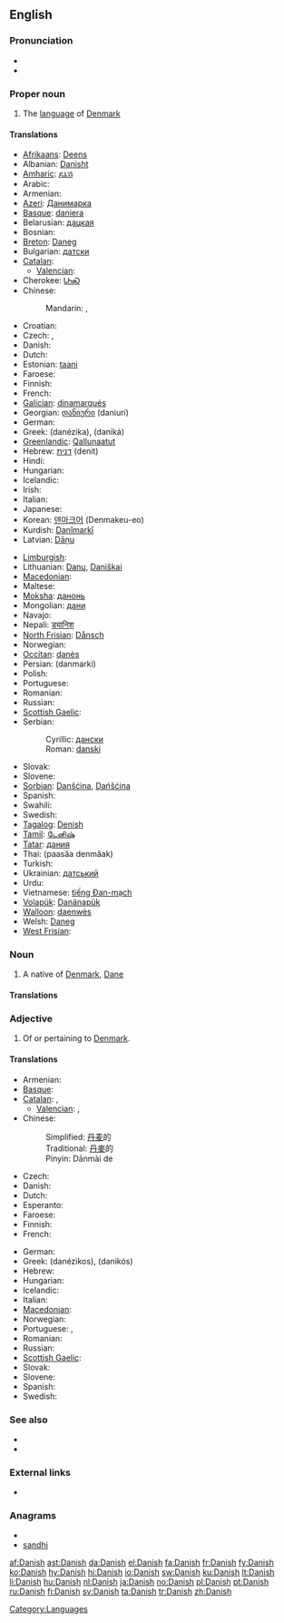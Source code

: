 {{interwiktionary|code=da}}
{{also|danish}}
==English==

===Pronunciation===
* {{IPA|/deɪnɪʃ/}}
* {{audio|en-uk-Danish.ogg|Audio (UK)}}

===Proper noun===
{{wikipedia}}
{{en-proper noun}}

# The [[language]] of [[Denmark]]

====Translations====
{{trans-top|language}}
* [[Afrikaans]]: [[Deens]]
* Albanian: [[Danisht]]
* [[Amharic]]: [[ዴኒሽ]]
* Arabic: {{t|ar|دانماركية|f|tr=danmarkíyya}}
* Armenian: {{t+|hy|դանիերեն|tr=danieren}}
* [[Azeri]]: [[Данимарка]]
* [[Basque]]: [[daniera]]
* Belarusian: [[дацкая]]
* Bosnian: {{t-|bs|danski|m}}
* [[Breton]]: [[Daneg]]
* Bulgarian: [[датски]]
* [[Catalan]]: {{t+|ca|danès|m}}
** [[Valencian]]: {{t-|ca|danés|m}}
* Cherokee: [[ᏓᏂᏍ]]
* Chinese:
*: Mandarin: {{t-|cmn|丹麥語|sc=Hani}}, {{t-|cmn|丹麦语|tr=Dānmàiyǔ|sc=Hani}}
* Croatian: {{t+|hr|danski}}
* Czech: {{t+|cs|dánština|f}}, {{t-|cs|dánský jazyk|m}}
* Danish: {{t+|da|dansk}}
* Dutch: {{t+|nl|Deens}}
* Estonian: [[taani]]
* Faroese: {{t+|fo|danskt|n|xs=Faroese}}
* Finnish: {{t+|fi|tanska}}
* French: {{t+|fr|danois|m}}
* [[Galician]]: [[dinamarqués]]
* Georgian: [[დანიური]] (daniuri)
* German: {{t+|de|Dänisch|n}}
* Greek: {{t+|el|δανέζικα|n|p}} (danézika), {{t+|el|δανικά|n|p}} (daniká)
* [[Greenlandic]]: [[Qallunaatut]]
* Hebrew: [[דנית]] (denít) {{f}}
* Hindi: {{t-|hi|डेनिश|xs=Hindi}}
* Hungarian: {{t+|hu|dán}}
* Icelandic: {{t+|is|danska|f}}
* Irish: {{t-|ga|Danmhairgis|xs=Irish}}
* Italian: {{t+|it|danese|m}}
* Japanese: {{t+|ja|デンマーク語|tr=Denmākugo}}
* Korean: [[덴마크어]] (Denmakeu-eo)
* Kurdish: [[Danîmarkî]]
* Latvian: [[Dāņu]]
{{trans-mid}}
* [[Limburgish]]: {{t|li|Dieënsj|n|xs=Limburgish}}
* Lithuanian: [[Danų]], [[Daniškai]]
* [[Macedonian]]: {{t-|mk|дански|m|tr=dánski}}
* Maltese: {{t-|mt|daniż|xs=Maltese}}
* [[Moksha]]: [[данонь]]
* Mongolian: [[дани]]
* Navajo: {{tø|nv|Déinish Dineʼé bizaad}}
* Nepali: [[ड्यानिश]]
* [[North Frisian]]: [[Dånsch]]
* Norwegian: {{t+|no|dansk}}
* [[Occitan]]: [[danès]]
* Persian: {{fa-Arab|[[دانمارکی]]}} (danmarki)
* Polish: {{t+|pl|duński}}
* Portuguese: {{t+|pt|dinamarquês|m}}
* Romanian: {{t+|ro|daneză|f}}
* Russian: {{t+|ru|датский|tr=dátskij}}
* [[Scottish Gaelic]]: {{t-|gd|Danmhairgis|f|xs=Scottish Gaelic}}
* Serbian:
*: Cyrillic: [[дански#Serbian|дански]] {{m}}
*: Roman: [[danski#Serbian|danski]] {{m}}
* Slovak: {{t+|sk|dánčina|f}}
* Slovene: {{t+|sl|danščina|f}}
* [[Sorbian]]: [[Danšćina]], [[Dańšćina]]
* Spanish: {{t+|es|danés|m}}
* Swahili: {{t-|sw|Kidenmarki|xs=Swahili}}
* Swedish: {{t+|sv|danska}}
* [[Tagalog]]: [[Denish]]
* [[Tamil]]: [[டேனிஷ்]]
* [[Tatar]]: [[дания]]
* Thai: {{Thai|[[ภาษาเดนมาร์ก]]}} (paasăa denmâak)
* Turkish: {{t+|tr|Danca}}
* Ukrainian: [[датський]]
* Urdu: {{ur-Arab|[[ڈينش]]}}
* Vietnamese: [[tiếng Đan-mạch]]
* [[Volapük]]: [[Danänapük]]
* [[Walloon]]: [[daenwès]]
* Welsh: [[Daneg]]
* [[West Frisian]]: {{t+|fy|Deensk|xs=West Frisian}}
{{trans-bottom}}

===Noun===
{{en-noun|-}}

# A native of [[Denmark]], [[Dane]]

====Translations====
{{trans-see|native of Denmark|Dane}}

===Adjective===
{{en-adj|-}}

# Of or pertaining to [[Denmark]].

====Translations====
{{trans-top|of Denmark}}
* Armenian: {{t+|hy|դանիական|tr=daniakan}}
* [[Basque]]: {{t|eu|daniar|xs=Basque}}
* [[Catalan]]: {{t+|ca|danès|m}}, {{t-|ca|danesa|f}}
** [[Valencian]]: {{t-|ca|danés|m}}, {{t-|ca|danesa|f}}
* Chinese:
*: Simplified: [[丹麦]]的
*: Traditional: [[丹麥]]的
*: Pinyin: Dānmài de
* Czech: {{t+|cs|dánský}}
* Danish: {{t+|da|dansk}}
* Dutch: {{t+|nl|Deens}}
* Esperanto: {{t-|eo|dana|xs=Esperanto}}
* Faroese: {{t-|fo|danskur|xs=Faroese}}
* Finnish: {{t+|fi|tanskalainen}}
* French: {{t+|fr|danois}}
{{trans-mid}}
* German: {{t+|de|dänisch}}
* Greek: {{t+|el|δανέζικος|m|s}} (danézikos), {{t+|el|δανικός|m|s}} (danikós)
* Hebrew: {{t|he|דני|tr=deni}}
* Hungarian: {{t+|hu|dán}}
* Icelandic: {{t+|is|danskur}}
* Italian: {{t+|it|danese|m|f}}
* [[Macedonian]]: {{t-|mk|дански|tr=dánski}}
* Norwegian: {{t+|no|dansk}}
* Portuguese: {{t+|pt|dinamarquês|m}}, {{t-|pt|dinamarquesa|f}}
* Romanian: {{t-|ro|danez}}
* Russian: {{t+|ru|датский|tr=datskij}}
* [[Scottish Gaelic]]: {{t-|gd|Danmhairgeach|xs=Scottish Gaelic}}
* Slovak: {{t|sk|dánsky}}
* Slovene: {{t+|sl|danski}}
* Spanish: {{t+|es|danés}}
* Swedish: {{t+|sv|dansk}}
{{trans-bottom}}

===See also===
* {{langcat}}
* {{langlist}}

===External links===
* {{ISO 639|link=Ethnologue|1code=da|code=dan}}

===Anagrams===
* {{alphagram|adhins}}
* [[sandhi#English|sandhi]]

[[Category:Languages]]

[[af:Danish]]
[[ast:Danish]]
[[da:Danish]]
[[el:Danish]]
[[fa:Danish]]
[[fr:Danish]]
[[fy:Danish]]
[[ko:Danish]]
[[hy:Danish]]
[[hi:Danish]]
[[io:Danish]]
[[sw:Danish]]
[[ku:Danish]]
[[lt:Danish]]
[[li:Danish]]
[[hu:Danish]]
[[nl:Danish]]
[[ja:Danish]]
[[no:Danish]]
[[pl:Danish]]
[[pt:Danish]]
[[ru:Danish]]
[[fi:Danish]]
[[sv:Danish]]
[[ta:Danish]]
[[tr:Danish]]
[[zh:Danish]]